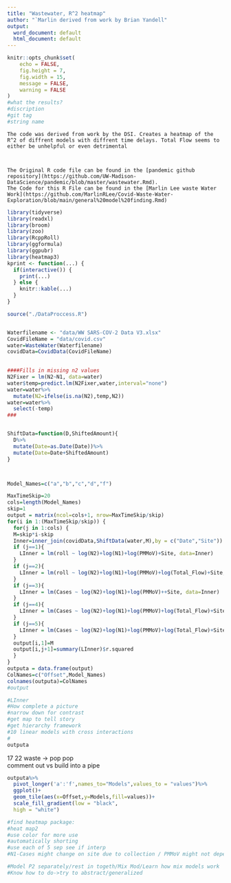 ---
title: "Wastewater, R^2 heatmap"
author: "`Marlin derived from work by Brian Yandell"
output:
  word_document: default
  html_document: default
---

```{r setup, include=FALSE}
knitr::opts_chunk$set(
	echo = FALSE,
	fig.height = 7,
	fig.width = 15,
	message = FALSE,
	warning = FALSE
)
#what the results?
#discription
#git tag
#string name
```

```
The code was derived from work by the DSI. Creates a heatmap of the R^2 of diffrent models with diffrent time delays. Total Flow seems to either be unhelpful or even detrimental



The Original R code file can be found in the [pandemic github repository](https://github.com/UW-Madison-DataScience/pandemic/blob/master/wastewater.Rmd).
The Code for this R File can be found in the [Marlin Lee waste Water Work](https://github.com/MarlinRLee/Covid-Waste-Water-Exploration/blob/main/general%20model%20finding.Rmd)
```




```{r}
library(tidyverse)
library(readxl)
library(broom)
library(zoo)
library(RcppRoll)
library(ggformula)
library(ggpubr)
library(heatmap3)
kprint <- function(...) {
  if(interactive()) {
    print(...)
  } else {
    knitr::kable(...)
  }
}
```


```{r}

source("./DataProccess.R")


Waterfilename <- "data/WW SARS-COV-2 Data V3.xlsx"
CovidFileName = "data/covid.csv"
water=WasteWater(Waterfilename)
covidData=CovidData(CovidFileName)
  
```

```{r}
####Fills in missing n2 values
N2Fixer = lm(N2~N1, data=water)
water$temp=predict.lm(N2Fixer,water,interval="none")
water=water%>%
  mutate(N2=ifelse(is.na(N2),temp,N2))
water=water%>%
  select(-temp)
###


ShiftData=function(D,ShiftedAmount){
  D%>%
  mutate(Date=as.Date(Date))%>%
  mutate(Date=Date+ShiftedAmount)
}



Model_Names=c("a","b","c","d","f")

```

```{r}
MaxTimeSkip=20
cols=length(Model_Names)
skip=1
output = matrix(ncol=cols+1, nrow=MaxTimeSkip/skip)
for(i in 1:(MaxTimeSkip/skip)) {
  for(j in 1:cols) {
  M=skip*i-skip
  Inner=inner_join(covidData,ShiftData(water,M),by = c("Date","Site"))
  if (j==1){
    LInner = lm(roll ~ log(N2)+log(N1)+log(PMMoV)+Site, data=Inner)
  }
  if (j==2){
    LInner = lm(roll ~ log(N2)+log(N1)+log(PMMoV)+log(Total_Flow)+Site, data=Inner)
  }
  if (j==3){
    LInner = lm(Cases ~ log(N2)+log(N1)+log(PMMoV)++Site, data=Inner)
  }
  if (j==4){
    LInner = lm(Cases ~ log(N2)+log(N1)+log(PMMoV)+log(Total_Flow)+Site, data=Inner)
  }
  if (j==5){
    LInner = lm(Cases ~ log(N2)+log(N1)+log(PMMoV)+log(Total_Flow)+Site, data=Inner)
  }
  output[i,1]=M
  output[i,j+1]=summary(LInner)$r.squared
  }
}
outputa = data.frame(output)
ColNames=c("Offset",Model_Names)
colnames(outputa)=ColNames
#output

#LInner
#How complete a picture
#narrow down for contrast
#get map to tell story
#get hierarchy framework
#10 linear models with cross interactions
#
outputa
```
17         22
waste ->   pop
pop       
comment out vs build into a pipe 



```{r}
outputa%>%
  pivot_longer('a':'f',names_to="Models",values_to = "values")%>%
  ggplot()+
  geom_tile(aes(x=Offset,y=Models,fill=values))+
  scale_fill_gradient(low = "black",
  high = "white")

#find heatmap package:
#heat map2
#use color for more use
#automatically shorting
#use each of 5 sep see if interp
#N1-Cases might change on site due to collection / PMMoV might not depend on Site : gain power between sites/

#Model P2 separately/rest in togeth/Mix Mod/Learn how mix models work
#Know how to do->try to abstract/generalized
```

